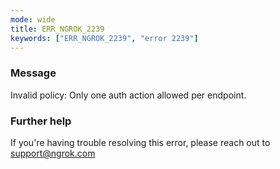 ```yaml
---
mode: wide
title: ERR_NGROK_2239
keywords: ["ERR_NGROK_2239", "error 2239"]
---
```


### Message

Invalid policy: Only one auth action allowed per endpoint.

### Further help

If you're having trouble resolving this error, please reach out to [support@ngrok.com](mailto:support@ngrok.com?subject=Help%20with%20ERR_NGROK_2239)

